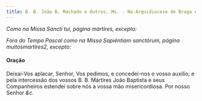 ```yaml
---
title: B. B. João B. Machado e Outros, Ms. - Na Arquidiocese de Braga e noutros lugares
---
```


<em>Como na Missa Sancti tui, página martires, excepto:</em>

<em>
  Fora do Tempo Pascal como na Missa Sapiéntiam sanctórum, página
  muitosmartires2, excepto:
</em>

#### Oração

Deixai-Vos aplacar, Senhor, Vos pedimos, e concedei-nos o vosso auxílio; e
pela intercessão dos vossos B. B. Mártires João Baptista e seus
Companheiros estendei sobre nós a vossa mão misericordiosa. Por nosso
Senhor <em>&c.</em>
